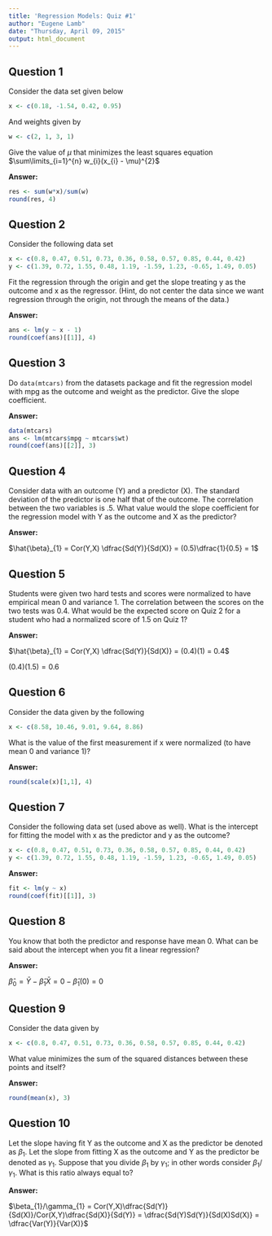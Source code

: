 ---
title: 'Regression Models: Quiz #1'
author: "Eugene Lamb"
date: "Thursday, April 09, 2015"
output: html_document
---

## Question 1

Consider the data set given below

```{r}
x <- c(0.18, -1.54, 0.42, 0.95)
```
And weights given by

```{r}
w <- c(2, 1, 3, 1)
```
Give the value of $\mu$ that minimizes the least squares equation 
$\sum\limits_{i=1}^{n} w_{i}(x_{i} - \mu)^{2}$

**Answer:**

```{r}
res <- sum(w*x)/sum(w)
round(res, 4)
```

## Question 2

Consider the following data set

```{r}
x <- c(0.8, 0.47, 0.51, 0.73, 0.36, 0.58, 0.57, 0.85, 0.44, 0.42)
y <- c(1.39, 0.72, 1.55, 0.48, 1.19, -1.59, 1.23, -0.65, 1.49, 0.05)
```

Fit the regression through the origin and get the slope treating y as the outcome and x as the regressor. (Hint, do not center the data since we want regression through the origin, not through the means of the data.)

**Answer:**

```{r}
ans <- lm(y ~ x - 1)
round(coef(ans)[[1]], 4)
```

## Question 3

Do `data(mtcars)` from the datasets package and fit the regression model with mpg as the outcome and weight as the predictor. Give the slope coefficient.

**Answer:**

```{r}
data(mtcars)
ans <- lm(mtcars$mpg ~ mtcars$wt)
round(coef(ans)[[2]], 3)
```

## Question 4

Consider data with an outcome (Y) and a predictor (X). The standard deviation of the predictor is one half that of the outcome. The correlation between the two variables is .5. What value would the slope coefficient for the regression model with Y as the outcome and X as the predictor?

**Answer:**

$\hat{\beta}_{1} = Cor(Y,X) \dfrac{Sd(Y)}{Sd(X)} = (0.5)\dfrac{1}{0.5} = 1$

## Question 5

Students were given two hard tests and scores were normalized to have empirical mean 0 and variance 1. The correlation between the scores on the two tests was 0.4. What would be the expected score on Quiz 2 for a student who had a normalized score of 1.5 on Quiz 1?

**Answer:**

$\hat{\beta}_{1} = Cor(Y,X) \dfrac{Sd(Y)}{Sd(X)} = (0.4)(1) = 0.4$

$(0.4)(1.5) = 0.6$

## Question 6

Consider the data given by the following

```{r}
x <- c(8.58, 10.46, 9.01, 9.64, 8.86)
```

What is the value of the first measurement if x were normalized (to have mean 0 and variance 1)?

**Answer:**

```{r}
round(scale(x)[1,1], 4)
```

## Question 7

Consider the following data set (used above as well). What is the intercept for fitting the model with x as the predictor and y as the outcome?

```{r}
x <- c(0.8, 0.47, 0.51, 0.73, 0.36, 0.58, 0.57, 0.85, 0.44, 0.42)
y <- c(1.39, 0.72, 1.55, 0.48, 1.19, -1.59, 1.23, -0.65, 1.49, 0.05)
```

**Answer:**

```{r}
fit <- lm(y ~ x)
round(coef(fit)[[1]], 3)
```

## Question 8 
You know that both the predictor and response have mean 0. What can be said about the intercept when you fit a linear regression?

**Answer:** 

$\hat{\beta}_{0} = \bar{Y} - \hat{\beta}_{1}\bar{X} = 0 - \hat{\beta}_{1}(0) = 0$

## Question 9

Consider the data given by

```{r}
x <- c(0.8, 0.47, 0.51, 0.73, 0.36, 0.58, 0.57, 0.85, 0.44, 0.42)
```

What value minimizes the sum of the squared distances between these points and itself?

**Answer:**

```{r}
round(mean(x), 3)
```

## Question 10

Let the slope having fit Y as the outcome and X as the predictor be denoted as $\beta_{1}$. Let the slope from fitting X as the outcome and Y as the predictor be denoted as $\gamma_{1}$. Suppose that you divide $\beta_{1}$ by $\gamma_{1}$; in other words consider $\beta_{1}/\gamma_{1}$. What is this ratio always equal to?

**Answer:**

$\beta_{1}/\gamma_{1} = Cor(Y,X)\dfrac{Sd(Y)}{Sd(X)}/Cor(X,Y)\dfrac{Sd(X)}{Sd(Y)} = \dfrac{Sd(Y)Sd(Y)}{Sd(X)Sd(X)} = \dfrac{Var(Y)}{Var(X)}$

